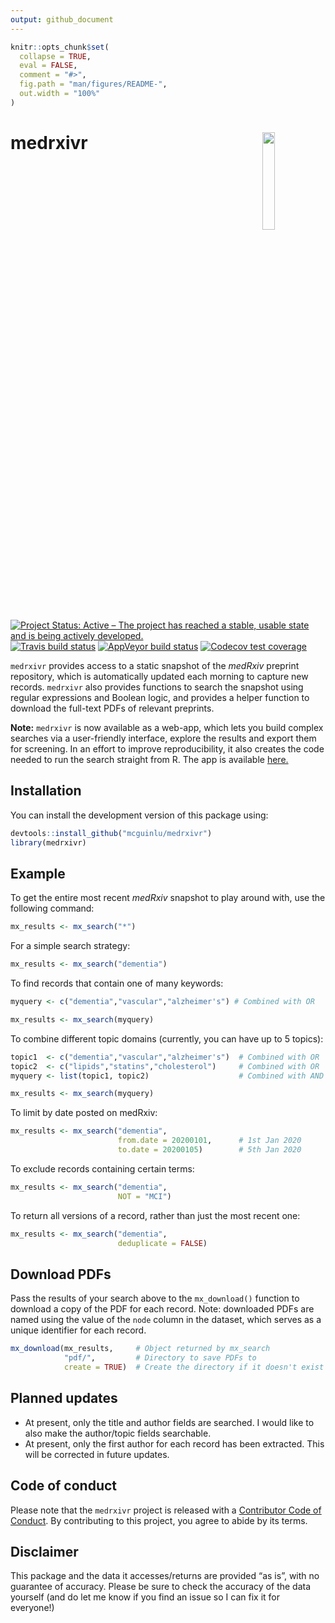 ```yaml
---
output: github_document
---
```


<!-- README.md is generated from README.Rmd. Please edit that file -->

```r
knitr::opts_chunk$set(
  collapse = TRUE,
  eval = FALSE,
  comment = "#>",
  fig.path = "man/figures/README-",
  out.width = "100%"
)
```

# medrxivr <img src="man/figures/hex-medrxivr.png" align="right" width="20%" height="20%" />


<!-- badges: start -->
[![Project Status: Active – The project has reached a stable, usable state and is being actively developed.](https://www.repostatus.org/badges/latest/active.svg)](https://www.repostatus.org/#active)
<br>
[![Travis build status](https://travis-ci.com/mcguinlu/medrxivr.svg?branch=master)](https://travis-ci.com/mcguinlu/medrxivr)
[![AppVeyor build status](https://ci.appveyor.com/api/projects/status/github/mcguinlu/medrxivr?branch=master&svg=true)](https://ci.appveyor.com/project/mcguinlu/medrxivr)
[![Codecov test coverage](https://codecov.io/gh/mcguinlu/medrxivr/branch/master/graph/badge.svg)](https://codecov.io/gh/mcguinlu/medrxivr?branch=master)
<!-- badges: end -->

`medrxivr` provides access to a static snapshot of the _medRxiv_ preprint repository, which is automatically updated each morning to capture new records. `medrxivr` also provides functions to search the snapshot using regular expressions and Boolean logic, and provides a helper function to download the full-text PDFs of relevant preprints.

__Note:__ `medrxivr` is now available as a web-app, which lets you build complex searches via a user-friendly interface, explore the results and export them for screening. In an effort to improve reproducibility, it also creates the code needed to run the search straight from R. The app is available [here.](https://mcguinlu.shinyapps.io/medrxivr/)

## Installation

You can install the development version of this package using:

``` r
devtools::install_github("mcguinlu/medrxivr")
library(medrxivr)
```

## Example

To get the entire most recent _medRxiv_ snapshot to play around with, use the following command:

``` r

mx_results <- mx_search("*")

```

For a simple search strategy:

``` r

mx_results <- mx_search("dementia")

```

To find records that contain one of many keywords:

``` r

myquery <- c("dementia","vascular","alzheimer's") # Combined with OR

mx_results <- mx_search(myquery)

```

To combine different topic domains (currently, you can have up to 5 topics):

``` r

topic1  <- c("dementia","vascular","alzheimer's")  # Combined with OR
topic2  <- c("lipids","statins","cholesterol")     # Combined with OR
myquery <- list(topic1, topic2)                    # Combined with AND

mx_results <- mx_search(myquery)

```

To limit by date posted on medRxiv:

```r
mx_results <- mx_search("dementia",
                        from.date = 20200101,      # 1st Jan 2020
                        to.date = 20200105)        # 5th Jan 2020
```

To exclude records containing certain terms:

```r
mx_results <- mx_search("dementia",
                        NOT = "MCI")
```

To return all versions of a record, rather than just the most recent one:

```r
mx_results <- mx_search("dementia",
                        deduplicate = FALSE)
```

## Download PDFs

Pass the results of your search above to the `mx_download()` function to download a copy of the PDF for each record. Note: downloaded PDFs are named using the value of the `node` column in the dataset, which serves as a unique identifier for each record.

```r

mx_download(mx_results,     # Object returned by mx_search
            "pdf/",         # Directory to save PDFs to 
            create = TRUE)  # Create the directory if it doesn't exist

```

## Planned updates

 * At present, only the title and author fields are searched. I would like to also make the author/topic fields searchable.
 * At present, only the first author for each record has been extracted. This will be corrected in future updates.

## Code of conduct

Please note that the `medrxivr` project is released with a
[Contributor Code of Conduct](CODE_OF_CONDUCT.md).
By contributing to this project, you agree to abide by its terms.

## Disclaimer

This package and the data it accesses/returns are provided "as is", with no guarantee of accuracy. Please be sure to check the accuracy of the data yourself (and do let me know if you find an issue so I can fix it for everyone!)

